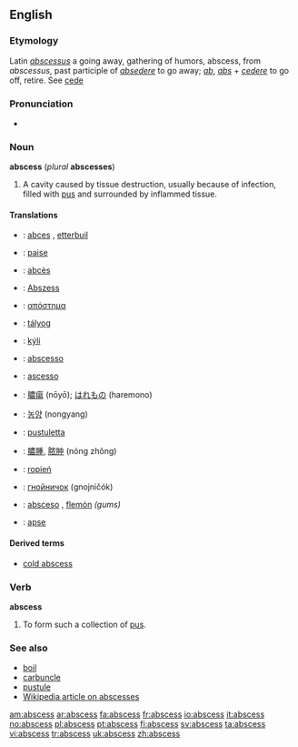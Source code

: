 {{wikipedia}}
==English==

===Etymology===
{{rfc|first part of etymology seems to be doubled}}
Latin ''[[abscessus]]'' a going away, gathering of humors, abscess, from ''abscessus'', past participle of ''[[absedere]]'' to go away; ''[[ab]]'', ''[[abs]]'' + ''[[cedere]]'' to go off, retire. See [[cede]]

===Pronunciation===
*{{audio|en-uk-abscess.ogg|Audio (UK)}}

===Noun===
'''abscess''' (''plural'' '''abscesses''')

# {{pathology}} A cavity caused by tissue destruction, usually because of infection, filled with [[pus]] and surrounded by inflammed tissue.

====Translations====
{{checktrans-top}}
*{{ttbc|Dutch}}: [[abces]] {{n}}, [[etterbuil]] {{m}}
*{{ttbc|Finnish}}: [[paise]]
*{{ttbc|French}}: [[abcès]] {{m}}
*{{ttbc|German}}: [[Abszess]] {{m}}
*{{ttbc|Greek}}: [[απόστημα]] {{n}}
*{{ttbc|Hungarian}}: [[tályog]] 
*{{ttbc|Icelandic}}: [[kýli]] {{n}}
*{{ttbc|Interlingua}}: [[abscesso]]
{{checktrans-mid}}
*{{ttbc|Italian}}: [[ascesso]] {{m}}
*{{ttbc|Japanese}}: [[膿瘍]] (nōyō); [[はれもの]] (haremono)
*{{ttbc|Korean}}: [[농양]] (nongyang)
*{{ttbc|Maltese}}: [[pustuletta]]
*{{ttbc|Mandarin Chinese}}: [[膿腫]], [[脓肿]] (nóng zhǒng)
*{{ttbc|Polish}}: [[ropień]] {{m}}
*{{ttbc|Russian}}: [[гнойничок]] (gnojničók) {{m}}
*{{ttbc|Spanish}}: [[absceso]] {{m}}, [[flemón]] {{m}} ''(gums)''
*{{ttbc|Turkish}}: [[apse]]
{{checktrans-bottom}}

====Derived terms====
* [[cold abscess]]

===Verb===
'''abscess'''

#{{intransitive}} To form such a collection of [[pus]].

===See also===
*[[boil]]
*[[carbuncle]]
*[[pustule]]
*[[w:Abscess|Wikipedia article on abscesses]]

[[am:abscess]]
[[ar:abscess]]
[[fa:abscess]]
[[fr:abscess]]
[[io:abscess]]
[[it:abscess]]
[[no:abscess]]
[[pl:abscess]]
[[pt:abscess]]
[[fi:abscess]]
[[sv:abscess]]
[[ta:abscess]]
[[vi:abscess]]
[[tr:abscess]]
[[uk:abscess]]
[[zh:abscess]]